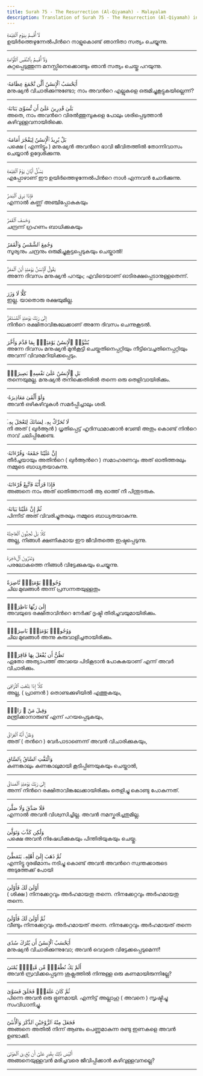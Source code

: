 ```yaml
---
title: Surah 75 - The Resurrection (Al-Qiyamah) - Malayalam
description: Translation of Surah 75 - The Resurrection (Al-Qiyamah) in Malayalam
---
```





<Aside type="quran" title="1">
لَآ أُقْسِمُ بِيَوْمِ ٱلْقِيَٰمَةِ
</Aside>

<Aside type="reference" title="1">
ഉയിര്‍ത്തെഴുന്നേല്‍പിന്‍റെ നാളുകൊണ്ട്‌ ഞാനിതാ സത്യം ചെയ്യുന്നു.
</Aside>

---

<Aside type="quran" title="2">
وَلَآ أُقْسِمُ بِٱلنَّفْسِ ٱللَّوَّامَةِ
</Aside>

<Aside type="reference" title="2">
കുറ്റപ്പെടുത്തുന്ന മനസ്സിനെക്കൊണ്ടും ഞാന്‍ സത്യം ചെയ്തു പറയുന്നു.
</Aside>

---

<Aside type="quran" title="3">
أَيَحْسَبُ ٱلْإِنسَٰنُ أَلَّن نَّجْمَعَ عِظَامَهُۥ
</Aside>

<Aside type="reference" title="3">
മനുഷ്യന്‍ വിചാരിക്കുന്നുണ്ടോ; നാം അവന്‍റെ എല്ലുകളെ ഒരുമിച്ചുകൂട്ടുകയില്ലെന്ന്‌?
</Aside>

---

<Aside type="quran" title="4">
بَلَىٰ قَٰدِرِينَ عَلَىٰٓ أَن نُّسَوِّىَ بَنَانَهُۥ
</Aside>

<Aside type="reference" title="4">
അതെ, നാം അവന്‍റെ വിരല്‍ത്തുമ്പുകളെ പോലും ശരിപ്പെടുത്താന്‍ കഴിവുള്ളവനായിരിക്കെ.
</Aside>

---

<Aside type="quran" title="5">
بَلْ يُرِيدُ ٱلْإِنسَٰنُ لِيَفْجُرَ أَمَامَهُۥ
</Aside>

<Aside type="reference" title="5">
പക്ഷെ ( എന്നിട്ടും ) മനുഷ്യന്‍ അവന്‍റെ ഭാവി ജീവിതത്തില്‍ തോന്നിവാസം ചെയ്യാന്‍ ഉദ്ദേശിക്കുന്നു.
</Aside>

---

<Aside type="quran" title="6">
يَسْـَٔلُ أَيَّانَ يَوْمُ ٱلْقِيَٰمَةِ
</Aside>

<Aside type="reference" title="6">
എപ്പോഴാണ്‌ ഈ ഉയിര്‍ത്തെഴുന്നേല്‍പിന്‍റെ നാള്‍ എന്നവന്‍ ചോദിക്കുന്നു.
</Aside>

---

<Aside type="quran" title="7">
فَإِذَا بَرِقَ ٱلْبَصَرُ
</Aside>

<Aside type="reference" title="7">
എന്നാല്‍ കണ്ണ്‌ അഞ്ചിപ്പോകുകയും
</Aside>

---

<Aside type="quran" title="8">
وَخَسَفَ ٱلْقَمَرُ
</Aside>

<Aside type="reference" title="8">
ചന്ദ്രന്ന്‌ ഗ്രഹണം ബാധിക്കുകയും
</Aside>

---

<Aside type="quran" title="9">
وَجُمِعَ ٱلشَّمْسُ وَٱلْقَمَرُ
</Aside>

<Aside type="reference" title="9">
സൂര്യനും ചന്ദ്രനും ഒരുമിച്ചുകൂട്ടപ്പെടുകയും ചെയ്താല്‍!
</Aside>

---

<Aside type="quran" title="10">
يَقُولُ ٱلْإِنسَٰنُ يَوْمَئِذٍ أَيْنَ ٱلْمَفَرُّ
</Aside>

<Aside type="reference" title="10">
അന്നേ ദിവസം മനുഷ്യന്‍ പറയും; എവിടെയാണ്‌ ഓടിരക്ഷപ്പെടാനുള്ളതെന്ന്‌.
</Aside>

---

<Aside type="quran" title="11">
كَلَّا لَا وَزَرَ
</Aside>

<Aside type="reference" title="11">
ഇല്ല. യാതൊരു രക്ഷയുമില്ല.
</Aside>

---

<Aside type="quran" title="12">
إِلَىٰ رَبِّكَ يَوْمَئِذٍ ٱلْمُسْتَقَرُّ
</Aside>

<Aside type="reference" title="12">
നിന്‍റെ രക്ഷിതാവിങ്കലേക്കാണ്‌ അന്നേ ദിവസം ചെന്നുകൂടല്‍.
</Aside>

---

<Aside type="quran" title="13">
يُنَبَّؤُا۟ ٱلْإِنسَٰنُ يَوْمَئِذٍۭ بِمَا قَدَّمَ وَأَخَّرَ
</Aside>

<Aside type="reference" title="13">
അന്നേ ദിവസം മനുഷ്യന്‍ മുന്‍കൂട്ടി ചെയ്തതിനെപ്പറ്റിയും നീട്ടിവെച്ചതിനെപ്പറ്റിയും അവന്ന്‌ വിവരമറിയിക്കപ്പെടും.
</Aside>

---

<Aside type="quran" title="14">
بَلِ ٱلْإِنسَٰنُ عَلَىٰ نَفْسِهِۦ بَصِيرَةٌۭ
</Aside>

<Aside type="reference" title="14">
തന്നെയുമല്ല. മനുഷ്യന്‍ തനിക്കെതിരില്‍ തന്നെ ഒരു തെളിവായിരിക്കും.
</Aside>

---

<Aside type="quran" title="15">
وَلَوْ أَلْقَىٰ مَعَاذِيرَهُۥ
</Aside>

<Aside type="reference" title="15">
അവന്‍ ഒഴികഴിവുകള്‍ സമര്‍പ്പിച്ചാലും ശരി.
</Aside>

---

<Aside type="quran" title="16">
لَا تُحَرِّكْ بِهِۦ لِسَانَكَ لِتَعْجَلَ بِهِۦٓ
</Aside>

<Aside type="reference" title="16">
നീ അത്‌ ( ഖുര്‍ആന്‍ ) ധൃതിപ്പെട്ട്‌ ഹൃദിസ്ഥമാക്കാന്‍ വേണ്ടി അതും കൊണ്ട്‌ നിന്‍റെ നാവ്‌ ചലിപ്പിക്കേണ്ട.
</Aside>

---

<Aside type="quran" title="17">
إِنَّ عَلَيْنَا جَمْعَهُۥ وَقُرْءَانَهُۥ
</Aside>

<Aside type="reference" title="17">
തീര്‍ച്ചയായും അതിന്‍റെ ( ഖുര്‍ആന്‍റെ ) സമാഹരണവും അത്‌ ഓതിത്തരലും നമ്മുടെ ബാധ്യതയാകുന്നു.
</Aside>

---

<Aside type="quran" title="18">
فَإِذَا قَرَأْنَٰهُ فَٱتَّبِعْ قُرْءَانَهُۥ
</Aside>

<Aside type="reference" title="18">
അങ്ങനെ നാം അത്‌ ഓതിത്തന്നാല്‍ ആ ഓത്ത്‌ നീ പിന്തുടരുക.
</Aside>

---

<Aside type="quran" title="19">
ثُمَّ إِنَّ عَلَيْنَا بَيَانَهُۥ
</Aside>

<Aside type="reference" title="19">
പിന്നീട്‌ അത്‌ വിവരിച്ചുതരലും നമ്മുടെ ബാധ്യതയാകുന്നു.
</Aside>

---

<Aside type="quran" title="20">
كَلَّا بَلْ تُحِبُّونَ ٱلْعَاجِلَةَ
</Aside>

<Aside type="reference" title="20">
അല്ല, നിങ്ങള്‍ ക്ഷണികമായ ഈ ജീവിതത്തെ ഇഷ്ടപ്പെടുന്നു.
</Aside>

---

<Aside type="quran" title="21">
وَتَذَرُونَ ٱلْءَاخِرَةَ
</Aside>

<Aside type="reference" title="21">
പരലോകത്തെ നിങ്ങള്‍ വിട്ടേക്കുകയും ചെയ്യുന്നു.
</Aside>

---

<Aside type="quran" title="22">
وُجُوهٌۭ يَوْمَئِذٍۢ نَّاضِرَةٌ
</Aside>

<Aside type="reference" title="22">
ചില മുഖങ്ങള്‍ അന്ന്‌ പ്രസന്നതയുള്ളതും
</Aside>

---

<Aside type="quran" title="23">
إِلَىٰ رَبِّهَا نَاظِرَةٌۭ
</Aside>

<Aside type="reference" title="23">
അവയുടെ രക്ഷിതാവിന്‍റെ നേര്‍ക്ക്‌ ദൃഷ്ടി തിരിച്ചവയുമായിരിക്കും.
</Aside>

---

<Aside type="quran" title="24">
وَوُجُوهٌۭ يَوْمَئِذٍۭ بَاسِرَةٌۭ
</Aside>

<Aside type="reference" title="24">
ചില മുഖങ്ങള്‍ അന്നു കരുവാളിച്ചതായിരിക്കും.
</Aside>

---

<Aside type="quran" title="25">
تَظُنُّ أَن يُفْعَلَ بِهَا فَاقِرَةٌۭ
</Aside>

<Aside type="reference" title="25">
ഏതോ അത്യാപത്ത്‌ അവയെ പിടികൂടാന്‍ പോകുകയാണ്‌ എന്ന്‌ അവര്‍ വിചാരിക്കും.
</Aside>

---

<Aside type="quran" title="26">
كَلَّآ إِذَا بَلَغَتِ ٱلتَّرَاقِىَ
</Aside>

<Aside type="reference" title="26">
അല്ല, ( പ്രാണന്‍ ) തൊണ്ടക്കുഴിയില്‍ എത്തുകയും,
</Aside>

---

<Aside type="quran" title="27">
وَقِيلَ مَنْ ۜ رَاقٍۢ
</Aside>

<Aside type="reference" title="27">
മന്ത്രിക്കാനാരുണ്ട്‌ എന്ന്‌ പറയപ്പെടുകയും,
</Aside>

---

<Aside type="quran" title="28">
وَظَنَّ أَنَّهُ ٱلْفِرَاقُ
</Aside>

<Aside type="reference" title="28">
അത്‌ ( തന്‍റെ ) വേര്‍പാടാണെന്ന്‌ അവന്‍ വിചാരിക്കുകയും,
</Aside>

---

<Aside type="quran" title="29">
وَٱلْتَفَّتِ ٱلسَّاقُ بِٱلسَّاقِ
</Aside>

<Aside type="reference" title="29">
കണങ്കാലും കണങ്കാലുമായി കൂടിപ്പിണയുകയും ചെയ്താല്‍,
</Aside>

---

<Aside type="quran" title="30">
إِلَىٰ رَبِّكَ يَوْمَئِذٍ ٱلْمَسَاقُ
</Aside>

<Aside type="reference" title="30">
അന്ന്‌ നിന്‍റെ രക്ഷിതാവിങ്കലേക്കായിരിക്കും തെളിച്ചു കൊണ്ടു പോകുന്നത്‌.
</Aside>

---

<Aside type="quran" title="31">
فَلَا صَدَّقَ وَلَا صَلَّىٰ
</Aside>

<Aside type="reference" title="31">
എന്നാല്‍ അവന്‍ വിശ്വസിച്ചില്ല. അവന്‍ നമസ്കരിച്ചതുമില്ല.
</Aside>

---

<Aside type="quran" title="32">
وَلَٰكِن كَذَّبَ وَتَوَلَّىٰ
</Aside>

<Aside type="reference" title="32">
പക്ഷെ അവന്‍ നിഷേധിക്കുകയും പിന്തിരിയുകയും ചെയ്തു.
</Aside>

---

<Aside type="quran" title="33">
ثُمَّ ذَهَبَ إِلَىٰٓ أَهْلِهِۦ يَتَمَطَّىٰٓ
</Aside>

<Aside type="reference" title="33">
എന്നിട്ടു ദുരഭിമാനം നടിച്ചു കൊണ്ട്‌ അവന്‍ അവന്‍റെ സ്വന്തക്കാരുടെ അടുത്തേക്ക്‌ പോയി
</Aside>

---

<Aside type="quran" title="34">
أَوْلَىٰ لَكَ فَأَوْلَىٰ
</Aside>

<Aside type="reference" title="34">
( ശിക്ഷ ) നിനക്കേറ്റവും അര്‍ഹമായതു തന്നെ. നിനക്കേറ്റവും അര്‍ഹമായതു തന്നെ.
</Aside>

---

<Aside type="quran" title="35">
ثُمَّ أَوْلَىٰ لَكَ فَأَوْلَىٰٓ
</Aside>

<Aside type="reference" title="35">
വീണ്ടും നിനക്കേറ്റവും അര്‍ഹമായത്‌ തന്നെ. നിനക്കേറ്റവും അര്‍ഹമായത്‌ തന്നെ
</Aside>

---

<Aside type="quran" title="36">
أَيَحْسَبُ ٱلْإِنسَٰنُ أَن يُتْرَكَ سُدًى
</Aside>

<Aside type="reference" title="36">
മനുഷ്യന്‍ വിചാരിക്കുന്നുവോ; അവന്‍ വെറുതെ വിട്ടേക്കപ്പെടുമെന്ന്‌!
</Aside>

---

<Aside type="quran" title="37">
أَلَمْ يَكُ نُطْفَةًۭ مِّن مَّنِىٍّۢ يُمْنَىٰ
</Aside>

<Aside type="reference" title="37">
അവന്‍ സ്രവിക്കപ്പെടുന്ന ശുക്ലത്തില്‍ നിന്നുള്ള ഒരു കണമായിരുന്നില്ലേ?
</Aside>

---

<Aside type="quran" title="38">
ثُمَّ كَانَ عَلَقَةًۭ فَخَلَقَ فَسَوَّىٰ
</Aside>

<Aside type="reference" title="38">
പിന്നെ അവന്‍ ഒരു ഭ്രൂണമായി. എന്നിട്ട്‌ അല്ലാഹു ( അവനെ ) സൃഷ്ടിച്ചു സംവിധാനിച്ചു.
</Aside>

---

<Aside type="quran" title="39">
فَجَعَلَ مِنْهُ ٱلزَّوْجَيْنِ ٱلذَّكَرَ وَٱلْأُنثَىٰٓ
</Aside>

<Aside type="reference" title="39">
അങ്ങനെ അതില്‍ നിന്ന്‌ ആണും പെണ്ണുമാകുന്ന രണ്ടു ഇണകളെ അവന്‍ ഉണ്ടാക്കി.
</Aside>

---

<Aside type="quran" title="40">
أَلَيْسَ ذَٰلِكَ بِقَٰدِرٍ عَلَىٰٓ أَن يُحْۦِىَ ٱلْمَوْتَىٰ
</Aside>

<Aside type="reference" title="40">
അങ്ങനെയുള്ളവന്‍ മരിച്ചവരെ ജീവിപ്പിക്കാന്‍ കഴിവുള്ളവനല്ലെ?
</Aside>

---

